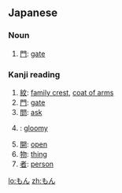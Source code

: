 ==Japanese==

===Noun===
{{ja-noun|h|rom=mon}}
# [[門]]: [[gate]]

===Kanji reading===
{{ja-kanji reading|rom=mon}}

# [[紋]]: [[family crest]], [[coat of arms]]
# [[門]]: [[gate]]
# [[問]]: [[ask]]
# {{l|ja|悶}}: [[gloomy]]
# [[開]]: [[open]]
# [[物]]: [[thing]]
# [[者]]: [[person]]

[[lo:もん]]
[[zh:もん]]